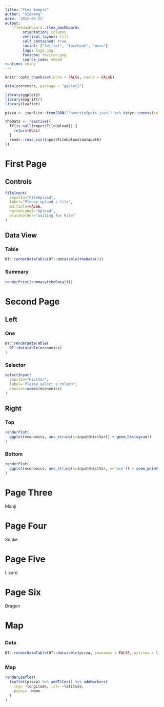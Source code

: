 ```yaml
---
title: "Flex Eample"
author: "Xiekang"
date: '2022-06-22'
output:
    flexdashboard::flex_dashboard:
        orientation: columns
        vertical_layout: fill
        self_contained: true
        social: ["twitter", "facebook", "menu"]
        logo: logo.png
        favicon: favicon.png
        source_code: embed
runtime: shiny
---
```


```r
knitr::opts_chunk$set(echo = FALSE, cache = FALSE)
```

```r
data(economics, package = "ggplot2")
```

```r
library(ggplot2)
library(magrittr)
library(leaflet)
```

```r
pizza <- jsonlite::fromJSON("FavoriteSpots.json") %>% tidyr::unnest(cols = c(Details, Coordinates))
```

```r
theData <- reactive({
  if(is.null(input$FileUpload)) {
    return(NULL)
  }
  readr::read_csv(input$FileUpload$datapath)
})
```

# First Page

## Controls {.sidebar data-weight=300}

```r
fileInput(
  inputId="FileUpload",
  label="Please upload a file",
  multiple=FALSE,
  buttonLabel="Upload",
  placeholder="waiting for File"
)
```


## Data View {.tabset}

### Table

```r
DT::renderDataTable(DT::datatable(theData()))
```

### Summary

```r
renderPrint(summary(theData()))
```


# Second Page

## Left

### One

```r
DT::renderDataTable(
  DT::datatable(economics)
)
```

### Selector {data-height=150}

```r
selectInput(
  inputId="HistVar",
  label="Please select a column",
  choices=names(economics)
)
```

## Right

### Top

```r
renderPlot(
  ggplot(economics, aes_string(x=input$HistVar)) + geom_histogram()
)
```

### Bottom

```r
renderPlot(
  ggplot(economics, aes_string(x=input$HistVar, y='pce')) + geom_point()
)
```

# Page Three {data-navmenu="Menu A"}

Manji

# Page Four {data-navmenu="Menu A"}

Snake

# Page Five {data-navmenu="Menu B"}

Lizard

# Page Six {data-navmenu="Menu B"}

Dragon

# Map

## 

### Data

```r
DT::renderDataTable(DT::datatable(pizza, rownames = FALSE, options = list(scrollx=TRUE)))
```


##

### Map

```r
renderLeaflet(
  leaflet(pizza) %>% addTiles() %>% addMarkers(
    lng= ~longitude, lat= ~latitude, 
    popup= ~Name
  )
)
```

